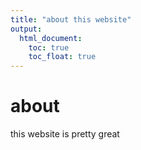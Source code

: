 ```yaml
---
title: "about this website"
output: 
  html_document:
    toc: true
    toc_float: true
---
```


# about 

this website is pretty great 